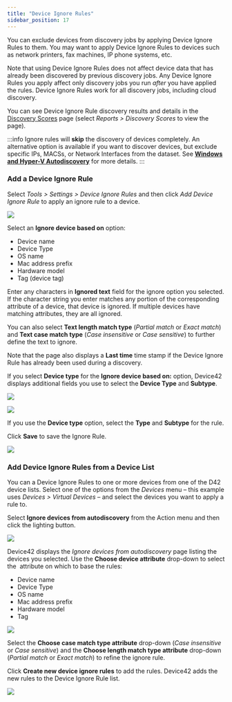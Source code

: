 ```yaml
---
title: "Device Ignore Rules"
sidebar_position: 17
---
```


You can exclude devices from discovery jobs by applying Device Ignore Rules to them. You may want to apply Device Ignore Rules to devices such as network printers, fax machines, IP phone systems, etc.

Note that using Device Ignore Rules does not affect device data that has already been discovered by previous discovery jobs. Any Device Ignore Rules you apply affect only discovery jobs you run _after_ you have applied the rules. Device Ignore Rules work for all discovery jobs, including cloud discovery.

You can see Device Ignore Rule discovery results and details in the [Discovery Scores](reports/reports/discovery-quality-scores.md) page (select _Reports > Discovery Scores_ to view the page).

:::info
Ignore rules will **skip** the discovery of devices completely. An alternative option is available if you want to discover devices, but exclude specific IPs, MACSs, or Network Interfaces from the dataset. See **[Windows and Hyper-V Autodiscovery](/auto-discovery/windows-and-hyper-v-auto-discovery/#option-to-ignore-ipsmac-addresses)** for more details. 
:::

### Add a Device Ignore Rule

Select _Tools > Settings > Device Ignore Rules_ and then click _Add Device Ignore Rule_ to apply an ignore rule to a device.

![](/assets/images/D42-23003_device-ignore-1-based-on-dropdown.png)

Select an **Ignore device based on** option:

- Device name
- Device Type
- OS name
- Mac address prefix
- Hardware model
- Tag (device tag)

Enter any characters in **Ignored text** field for the ignore option you selected. If the character string you enter matches any portion of the corresponding attribute of a device, that device is ignored. If multiple devices have matching attributes, they are all ignored.

You can also select **Text length match type** (_Partial match_ or _Exact match_) and **Text case match type** (_Case insensitive_ or _Case sensitive_) to further define the text to ignore.

Note that the page also displays a **Last time** time stamp if the Device Ignore Rule has already been used during a discovery.

If you select **Device type** for the **Ignore device based on:** option, Device42 displays additional fields you use to select the **Device Type** and **Subtype**.

![](/assets/images/D42-23003_device-ignore-4-type-physical-drop-down.png)

![](/assets/images/D42-23003_device-ignore-5-type-virtual-drop-down.png)

If you use the **Device type** option, select the **Type** and **Subtype** for the rule.

Click **Save** to save the Ignore Rule.

![](/assets/images/D42-23003_device-ignore-2-list-page.png)

### Add Device Ignore Rules from a Device List

You can a Device Ignore Rules to one or more devices from one of the D42 device lists. Select one of the options from the _Devices_ menu – this example uses _Devices > Virtual Devices_ – and select the devices you want to apply a rule to.

Select **Ignore devices from autodiscovery** from the Action menu and then click the lighting button.

![](/assets/images/D42-23003_device-ignore-6-from-devices-list-page.png)

Device42 displays the _Ignore devices from autodiscovery_ page listing the devices you selected. Use the **Choose device attribute** drop-down to select the  attribute on which to base the rules:

- Device name
- Device Type
- OS name
- Mac address prefix
- Hardware model
- Tag

![](/assets/images/Device-Ignore-from-Devices-List.png)

Select the **Choose case match type attribute** drop-down (_Case insensitive_ or _Case sensitive_) and the **Choose length match type attribute** drop-down (_Partial match_ or _Exact match_) to refine the ignore rule.

Click **Create new device ignore rules** to add the rules. Device42 adds the new rules to the Device Ignore Rule list.

![](/assets/images/D42-23003_device-ignore-7-list-page-w-new-rules.png)

